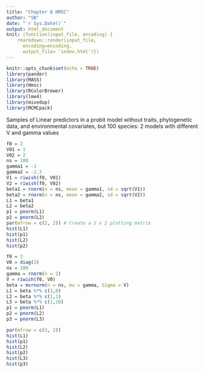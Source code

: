 ```yaml
---
title: "Chapter 8 HMSC"
author: "SB"
date: "`r Sys.Date()`"
output: html_document
knit: (function(input_file, encoding) {
    rmarkdown::render(input_file,
      encoding=encoding,
      output_file= 'index.html')})
---
```


```r
knitr::opts_chunk$set(echo = TRUE)
library(pander)
library(MASS)
library(Hmsc)
library(RColorBrewer)
library(lme4)
library(mixedup)
library(MCMCpack)
```

Samples of Linear predictors in a probit model without traits, phylogenetic data, and environmental covariates, but 100 species:
2 models with different V and gamma values
```r
f0 = 2
V01 = 1
V02 = 2
ns = 100
gamma1 = -1
gamma2 = -2.3
V1 = riwish(f0, V01)
V2 = riwish(f0, V02)
beta1 = rnorm(n = ns, mean = gamma1, sd = sqrt(V1))
beta2 = rnorm(n = ns, mean = gamma2, sd = sqrt(V2))
L1 = beta1
L2 = beta2
p1 = pnorm(L1)
p2 = pnorm(L2)
par(mfrow = c(2, 2)) # Create a 2 x 2 plotting matrix
hist(L1)
hist(p1)
hist(L2)
hist(p2)
```


```r
f0 = 3
V0 = diag(2)
ns = 100
gamma = rnorm(n = 2)
V = riwish(f0, V0)
beta = mvrnorm(n = ns, mu = gamma, Sigma = V)
L1 = beta %*% c(1,0)
L2 = beta %*% c(1,1)
L3 = beta %*% c(1,10)
p1 = pnorm(L1)
p2 = pnorm(L2)
p3 = pnorm(L3)

par(mfrow = c(3, 2))
hist(L1)
hist(p1)
hist(L2)
hist(p2)
hist(L3)
hist(p3)

```